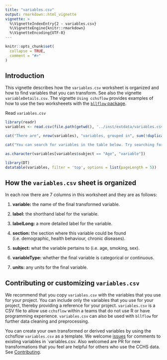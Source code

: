 ```yaml
---
title: "variables.csv"
output: rmarkdown::html_vignette
vignette: >
  %\VignetteIndexEntry{2 - variables.csv}     
  %\VignetteEngine{knitr::rmarkdown} 
  %\VignetteEncoding{UTF-8}
---
```


```r
knitr::opts_chunk$set(
  collapse = TRUE,
  comment = "#>"
)
```

## Introduction

This vignette describes how the `variables.csv` worksheet is organized and how to find variables that you can transform. See also the vignette `variableDetails.csv`. The vignette `Using cchsflow` provides examples of how to use the two worksheeets with the [`bllflow` package](http://bllflow.projectbiglife.ca). 

Read `variables.csv`

```r
library(readr)
variables <- read.csv(file.path(getwd(), '../inst/extdata/variables.csv'))

cat("There are", nrow(variables), "variables, grouped in", sum(!duplicated(variables$subject)), "subjects and", sum(!duplicated(variables$section)), "sections that are available for transformation in CCHS cycles from 2001 to 2014.", "\n\n")

```

```r
cat("You can search for variables in the table below. Try searching for the", sum(variables$subject == "Age"), "age variables that are used in the Transform CCHS variables vignette. All", sum(variables$subject == "Age"), "variables are in the age subject. Try sorting the subject column by clicking the up beside the `subject` heading: the top", sum(variables$subject == "Age"), "rows of the table should show the age variables:") 

as.character(variables[variables$subject == "Age", "variable"])
```

```r
library(DT)
datatable(variables, filter = 'top', options = list(pageLength = 5))
```


## How the `variables.csv` sheet is organized

In each row there are 7 columns in this worksheet and they are as follows:

1. **variable:** the name of the final transformed variable.

2. **label:** the shorthand label for the variable.

3. **labelLong:** a more detailed label for the variable.

4. **section:** the section where this variable could be found (i.e. demographic, health behaviour, chronic diseases).

5. **subject:** what the variable pertains to (i.e. age, smoking, sex).

6. **variableType:** whether the final variable is categorical or continuous.

7. **units:** any units for the final variable.

## Contributing or customizing `variables.csv`

We recommend that you copy `variables.csv` with the variables that you use for your project. You can include only the variables that you use for your project, thereby providing a reference for your project. `variables.csv` is a CSV file to allow use `cchsflow` within a teams that do not use R or have programming experience. `variables.csv` can also be used with `bllflow` for further data cleaning and preprocessing.

You can create your own transformed or derived variables by using the cchsflow `variables.csv` as a template. We welcome [issues](https://github.com/Big-Life-Lab/cchsflow/issues) for comments to existing variables in `variables.csv. Also welcomed are PR for new transformations that you feel are helpful for others who use the CCHS data. See [Contributing]().
